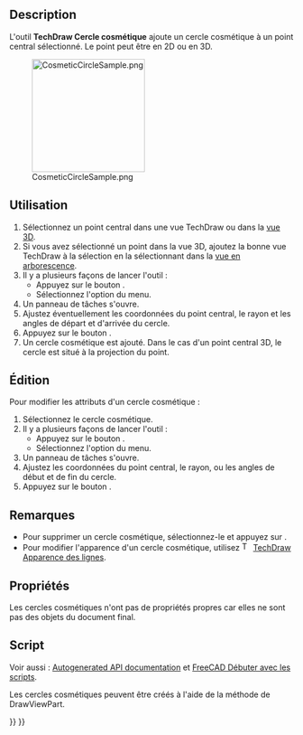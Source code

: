 <languages/>

{{Docnav/fr
|[[TechDraw_2PointCosmeticLine/fr|Ligne cosmétique par 2 points]]
|[[TechDraw DecorateLine/fr|Apparence des lignes]]
|[[TechDraw_Workbench/fr|Atelier TechDraw]]
|IconL=TechDraw_2PointCosmeticLine.svg
|IconR=TechDraw_DecorateLine.svg
|IconC=Workbench_TechDraw.svg
}}

{{GuiCommand/fr
|Name=TechDraw CosmeticCircle
|Name/fr=TechDraw Cercle cosmétique
|MenuLocation=TechDraw → Ajouter des lignes → Cercle cosmétique
|Workbenches=[[TechDraw_Workbench/fr|TechDraw]]
|Version=1.0
|SeeAlso=[[TechDraw_2PointCosmeticLine/fr|TechDraw Ligne centrale entre 2 points]]
}}

==Description==

L'outil '''TechDraw Cercle cosmétique''' ajoute un cercle cosmétique à un point central sélectionné. Le point peut être en 2D ou en 3D.

[[Image:CosmeticCircleSample.png|200px]]

{{Caption|Cercle cosmétique}}

<span id="Usage_create"></span>
==Utilisation==

# Sélectionnez un point central dans une vue TechDraw ou dans la [[3D_view/fr|vue 3D]].
# Si vous avez sélectionné un point dans la vue 3D, ajoutez la bonne vue TechDraw à la sélection en la sélectionnant dans la [[Tree_view/fr|vue en arborescence]].
# Il y a plusieurs façons de lancer l'outil :
#* Appuyez sur le bouton {{Button|[[Image:TechDraw_CosmeticCircle.svg|16px]] [[TechDraw_CosmeticCircle/fr|Cercle cosmétique]]}}.
#* Sélectionnez l'option {{MenuCommand|TechDraw → Ajouter des lignes → [[Image:TechDraw_CosmeticCircle.svg|16px]] Cercle cosmétique}} du menu.
# Un panneau de tâches s'ouvre.
# Ajustez éventuellement les coordonnées du point central, le rayon et les angles de départ et d'arrivée du cercle.
# Appuyez sur le bouton {{Button|OK}}.
# Un cercle cosmétique est ajouté. Dans le cas d'un point central 3D, le cercle est situé à la projection du point.

<span id="Usage_edit"></span>
==Édition==

Pour modifier les attributs d'un cercle cosmétique :

# Sélectionnez le cercle cosmétique.
# Il y a plusieurs façons de lancer l'outil :
#* Appuyez sur le bouton {{Button|[[Image:TechDraw_CosmeticCircle.svg|16px]] [[TechDraw_CosmeticCircle/fr|Cercle cosmétique]]}}.
#* Sélectionnez l'option {{MenuCommand|TechDraw → Ajouter des lignes → [[Image:TechDraw_CosmeticCircle.svg|16px]] Cercle cosmétique}} du menu.
# Un panneau de tâches s'ouvre.
# Ajustez les coordonnées du point central, le rayon, ou les angles de début et de fin du cercle.
# Appuyez sur le bouton {{Button|OK}}.

<span id="Notes"></span>
==Remarques==

* Pour supprimer un cercle cosmétique, sélectionnez-le et appuyez sur {{KEY|Supprimer}}.
* Pour modifier l'apparence d'un cercle cosmétique, utilisez [[Image:TechDraw_DecorateLine.svg|16px]] [[TechDraw_DecorateLine/fr|TechDraw Apparence des lignes]].

<span id="Properties"></span>
==Propriétés==

Les cercles cosmétiques n'ont pas de propriétés propres car elles ne sont pas des objets du document final.

<span id="Scripting"></span>
==Script==

Voir aussi : [https://freecad.github.io/SourceDoc/ Autogenerated API documentation] et [[FreeCAD_Scripting_Basics/fr|FreeCAD Débuter avec les scripts]].

Les cercles cosmétiques peuvent être créés à l'aide de la méthode {{Incode|makeCosmeticCircle(center, radius, start angle, end angle)}} de DrawViewPart.


{{Docnav/fr
|[[TechDraw_2PointCosmeticLine/fr|Ligne cosmétique par 2 points]]
|[[TechDraw DecorateLine/fr|Apparence des lignes]]
|[[TechDraw_Workbench/fr|Atelier TechDraw]]
|IconL=TechDraw_2PointCosmeticLine.svg
|IconR=TechDraw_DecorateLine.svg
|IconC=Workbench_TechDraw.svg
}}

{{TechDraw_Tools_navi{{#translation:}}}}
{{Userdocnavi{{#translation:}}}}